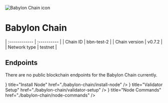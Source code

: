 
![Babylon Chain icon](../public/icons/babylonIcon.png)

# Babylon Chain

| :------------      | :----------      |
| Chain ID           | bbn-test-2       |
| Chain version      | v0.7.2  |
| Network type       | testnet   |

## Endpoints

There are no public blockchain endpoints for the Babylon Chain currently. 

<Cards>
  <Card
    icon={<ChevronRightIcon />}
    title="Install Node"
    href="./babylon-chain/install-node"
  />
  <Card
    icon={<ChevronRightIcon />}
    title="Validator Setup"
    href="./babylon-chain/validator-setup"
  />
  <Card
    icon={<ChevronRightIcon />}
    title="Node Commands"
    href="./babylon-chain/node-commands"
  />
</Cards>